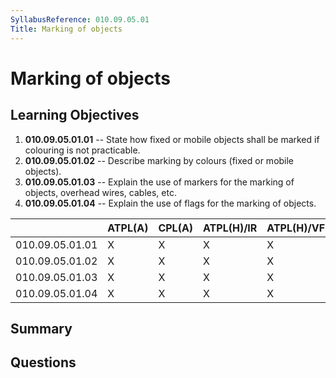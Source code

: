 ```yaml
---
SyllabusReference: 010.09.05.01
Title: Marking of objects
---
```


# Marking of objects

## Learning Objectives

1. **010.09.05.01.01** -- State how fixed or mobile objects shall be marked if
   colouring is not practicable.
2. **010.09.05.01.02** -- Describe marking by colours (fixed or mobile objects).
3. **010.09.05.01.03** -- Explain the use of markers for the marking of objects,
   overhead wires, cables, etc.
4. **010.09.05.01.04** -- Explain the use of flags for the marking of objects.

|                 | ATPL(A) | CPL(A) | ATPL(H)/IR | ATPL(H)/VFR | CPL(H) | IR  | CBIR(A) |
| --------------- | ------- | ------ | ---------- | ----------- | ------ | --- | ------- |
| 010.09.05.01.01 | X       | X      | X          | X           | X      | X   |         |
| 010.09.05.01.02 | X       | X      | X          | X           | X      | X   |         |
| 010.09.05.01.03 | X       | X      | X          | X           | X      | X   |         |
| 010.09.05.01.04 | X       | X      | X          | X           | X      | X   |         |

## Summary

## Questions
